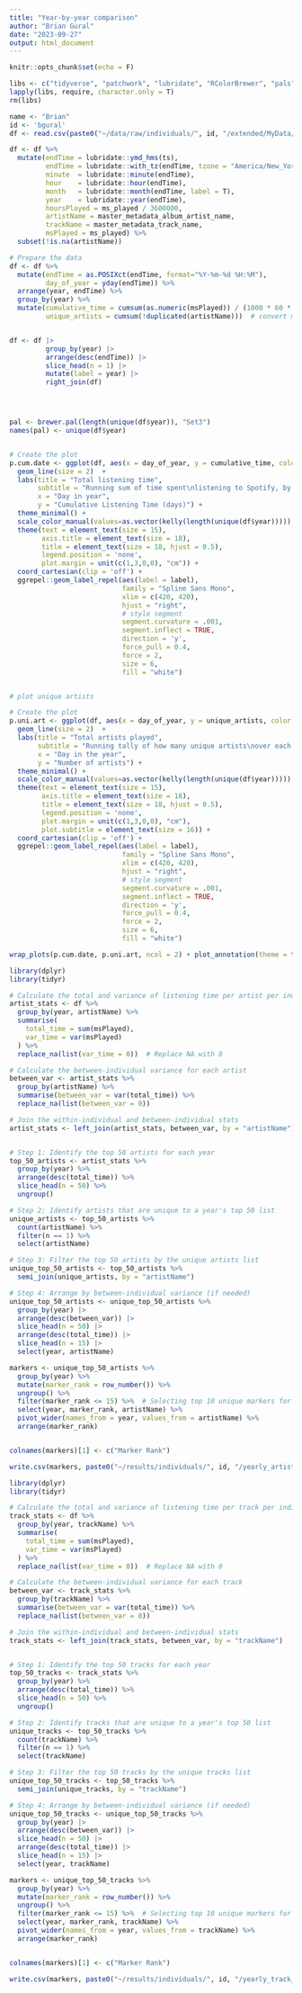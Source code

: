 ```yaml
---
title: "Year-by-year comparison"
author: "Brian Gural"
date: "2023-09-27"
output: html_document
---
```


```r
knitr::opts_chunk$set(echo = F)
```

```r
libs <- c("tidyverse", "patchwork", "lubridate", "RColorBrewer", "pals", "ggridges", "viridis", "ggrepel")
lapply(libs, require, character.only = T)
rm(libs)
```

```r
name <- "Brian"
id <- 'bgural'
df <- read.csv(paste0("~/data/raw/individuals/", id, "/extended/MyData/listen_history_a.csv"), row.names = 1) 

```
```r

df <- df %>%
  mutate(endTime = lubridate::ymd_hms(ts),
         endTime = lubridate::with_tz(endTime, tzone = "America/New_York"),
         minute  = lubridate::minute(endTime),
         hour    = lubridate::hour(endTime),
         month   = lubridate::month(endTime, label = T),
         year    = lubridate::year(endTime),
         hoursPlayed = ms_played / 3600000,
         artistName = master_metadata_album_artist_name,
         trackName = master_metadata_track_name,
         msPlayed = ms_played) %>% 
  subset(!is.na(artistName))

```

```r
# Prepare the data
df <- df %>% 
  mutate(endTime = as.POSIXct(endTime, format="%Y-%m-%d %H:%M"),
         day_of_year = yday(endTime)) %>% 
  arrange(year, endTime) %>%
  group_by(year) %>%
  mutate(cumulative_time = cumsum(as.numeric(msPlayed)) / (1000 * 60 * 60 * 24),
         unique_artists = cumsum(!duplicated(artistName)))  # convert ms to minutes


df <- df |> 
         group_by(year) |> 
         arrange(desc(endTime)) |> 
         slice_head(n = 1) |> 
         mutate(label = year) |> 
         right_join(df)




pal <- brewer.pal(length(unique(df$year)), "Set3")
names(pal) <- unique(df$year)


# Create the plot
p.cum.date <- ggplot(df, aes(x = day_of_year, y = cumulative_time, color = as.factor(year))) +
  geom_line(size = 2)  +
  labs(title = "Total listening time",
       subtitle = "Running sum of time spent\nlistening to Spotify, by year",
       x = "Day in year",
       y = "Cumulative Listening Time (days)") +
  theme_minimal() +
  scale_color_manual(values=as.vector(kelly(length(unique(df$year))))) +
  theme(text = element_text(size = 15),
        axis.title = element_text(size = 18),
        title = element_text(size = 18, hjust = 0.5),
        legend.position = 'none',
        plot.margin = unit(c(1,3,0,0), "cm")) +
  coord_cartesian(clip = 'off') +
  ggrepel::geom_label_repel(aes(label = label), 
                            family = "Spline Sans Mono",
                            xlim = c(420, 420),
                            hjust = "right",
                            # style segment
                            segment.curvature = .001,
                            segment.inflect = TRUE, 
                            direction = 'y',
                            force_pull = 0.4,
                            force = 2,
                            size = 6,
                            fill = "white") 


# plot unique artists 

# Create the plot
p.uni.art <- ggplot(df, aes(x = day_of_year, y = unique_artists, color = as.factor(year))) +
  geom_line(size = 2)  +
  labs(title = "Total artists played",
       subtitle = "Running tally of how many unique artists\nover each year",
       x = "Day in the year",
       y = "Number of artists") +
  theme_minimal() +
  scale_color_manual(values=as.vector(kelly(length(unique(df$year))))) +
  theme(text = element_text(size = 15),
        axis.title = element_text(size = 18),
        title = element_text(size = 18, hjust = 0.5),
        legend.position = 'none',
        plot.margin = unit(c(1,3,0,0), "cm"),
        plot.subtitle = element_text(size = 16)) +
  coord_cartesian(clip = 'off') +
  ggrepel::geom_label_repel(aes(label = label), 
                            family = "Spline Sans Mono",
                            xlim = c(420, 420),
                            hjust = "right",
                            # style segment
                            segment.curvature = .001,
                            segment.inflect = TRUE, 
                            direction = 'y',
                            force_pull = 0.4,
                            force = 2,
                            size = 6,
                            fill = "white") 

wrap_plots(p.cum.date, p.uni.art, ncol = 2) + plot_annotation(theme = theme(plot.title = element_text(size = 25, hjust = 0.5)))

```


```r

library(dplyr)
library(tidyr)

# Calculate the total and variance of listening time per artist per individual
artist_stats <- df %>%
  group_by(year, artistName) %>%
  summarise(
    total_time = sum(msPlayed),
    var_time = var(msPlayed)
  ) %>%
  replace_na(list(var_time = 0))  # Replace NA with 0

# Calculate the between-individual variance for each artist
between_var <- artist_stats %>%
  group_by(artistName) %>%
  summarise(between_var = var(total_time)) %>%
  replace_na(list(between_var = 0))

# Join the within-individual and between-individual stats
artist_stats <- left_join(artist_stats, between_var, by = "artistName")


# Step 1: Identify the top 50 artists for each year
top_50_artists <- artist_stats %>%
  group_by(year) %>%
  arrange(desc(total_time)) %>%
  slice_head(n = 50) %>%
  ungroup()

# Step 2: Identify artists that are unique to a year's top 50 list
unique_artists <- top_50_artists %>%
  count(artistName) %>%
  filter(n == 1) %>%
  select(artistName)

# Step 3: Filter the top 50 artists by the unique artists list
unique_top_50_artists <- top_50_artists %>%
  semi_join(unique_artists, by = "artistName")

# Step 4: Arrange by between-individual variance (if needed)
unique_top_50_artists <- unique_top_50_artists %>%
  group_by(year) |> 
  arrange(desc(between_var)) |> 
  slice_head(n = 50) |> 
  arrange(desc(total_time)) |> 
  slice_head(n = 15) |> 
  select(year, artistName)

markers <- unique_top_50_artists %>%
  group_by(year) %>%
  mutate(marker_rank = row_number()) %>%
  ungroup() %>%
  filter(marker_rank <= 15) %>%  # Selecting top 10 unique markers for each individual
  select(year, marker_rank, artistName) %>%
  pivot_wider(names_from = year, values_from = artistName) %>%
  arrange(marker_rank)


colnames(markers)[1] <- c("Marker Rank")

write.csv(markers, paste0("~/results/individuals/", id, "/yearly_artist_markers.csv"), row.names = F)
```


```r

library(dplyr)
library(tidyr)

# Calculate the total and variance of listening time per track per individual
track_stats <- df %>%
  group_by(year, trackName) %>%
  summarise(
    total_time = sum(msPlayed),
    var_time = var(msPlayed)
  ) %>%
  replace_na(list(var_time = 0))  # Replace NA with 0

# Calculate the between-individual variance for each track
between_var <- track_stats %>%
  group_by(trackName) %>%
  summarise(between_var = var(total_time)) %>%
  replace_na(list(between_var = 0))

# Join the within-individual and between-individual stats
track_stats <- left_join(track_stats, between_var, by = "trackName")


# Step 1: Identify the top 50 tracks for each year
top_50_tracks <- track_stats %>%
  group_by(year) %>%
  arrange(desc(total_time)) %>%
  slice_head(n = 50) %>%
  ungroup()

# Step 2: Identify tracks that are unique to a year's top 50 list
unique_tracks <- top_50_tracks %>%
  count(trackName) %>%
  filter(n == 1) %>%
  select(trackName)

# Step 3: Filter the top 50 tracks by the unique tracks list
unique_top_50_tracks <- top_50_tracks %>%
  semi_join(unique_tracks, by = "trackName")

# Step 4: Arrange by between-individual variance (if needed)
unique_top_50_tracks <- unique_top_50_tracks %>%
  group_by(year) |> 
  arrange(desc(between_var)) |> 
  slice_head(n = 50) |> 
  arrange(desc(total_time)) |> 
  slice_head(n = 15) |> 
  select(year, trackName)

markers <- unique_top_50_tracks %>%
  group_by(year) %>%
  mutate(marker_rank = row_number()) %>%
  ungroup() %>%
  filter(marker_rank <= 15) %>%  # Selecting top 10 unique markers for each individual
  select(year, marker_rank, trackName) %>%
  pivot_wider(names_from = year, values_from = trackName) %>%
  arrange(marker_rank)


colnames(markers)[1] <- c("Marker Rank")

write.csv(markers, paste0("~/results/individuals/", id, "/yearly_track_markers.csv"), row.names = F)
```




